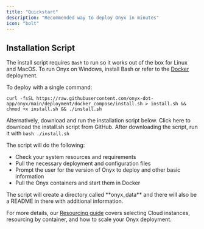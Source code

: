 ```yaml
---
title: "Quickstart"
description: "Recommended way to deploy Onyx in minutes"
icon: "bolt"
---
```



## Installation Script
The install script requires `Bash` to run so it works out of the box for Linux and MacOS.
To run Onyx on Windows, install Bash or refer to the [Docker](/deployment/local/docker) deployment.

To deploy with a single command:
```
curl -fsSL https://raw.githubusercontent.com/onyx-dot-app/onyx/main/deployment/docker_compose/install.sh > install.sh && chmod +x install.sh && ./install.sh
```

Alternatively, download and run the installation script below.
<Card title="Download Install Script" icon="download" href="https://raw.githubusercontent.com/onyx-dot-app/onyx/main/deployment/docker_compose/install.sh">
  Click here to download the install.sh script from GitHub.
</Card>
After downloading the script, run it with `bash ./install.sh`

The script will do the following:
- Check your system resources and requirements
- Pull the necessary deployment and configuration files
- Prompt the user for the version of Onyx to deploy and other basic information
- Pull the Onyx containers and start them in Docker

<Info>
The script will create a directory called **onyx_data** and there will also be a README in there with additional information.
</Info>

<ResourcingOverview />

For more details, our [Resourcing guide](/deployment/getting_started/resourcing) covers selecting Cloud instances,
resourcing by container, and how to scale your Onyx deployment.

<DeploymentNextSteps />
